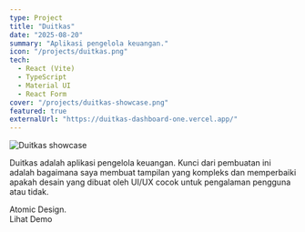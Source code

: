 ```yaml
---
type: Project
title: "Duitkas"
date: "2025-08-20"
summary: "Aplikasi pengelola keuangan."
icon: "/projects/duitkas.png"
tech:
  - React (Vite)
  - TypeScript
  - Material UI
  - React Form
cover: "/projects/duitkas-showcase.png"
featured: true
externalUrl: "https://duitkas-dashboard-one.vercel.app/"
---
```


![Duitkas showcase](/projects/duitkas-showcase.png "Duitkas")

<Title>Konteks💡</Title>

Duitkas adalah aplikasi pengelola keuangan.
Kunci dari pembuatan ini adalah bagaimana saya membuat tampilan yang kompleks dan memperbaiki apakah desain yang dibuat oleh UI/UX cocok untuk pengalaman pengguna atau tidak.

<Title>Arsitektur Singkat 🏗️</Title>

<div className="flex flex-col gap-2 p-2">
  <List>Atomic Design.</List>
</div>

<Link href="https://duitkas-dashboard-one.vercel.app/">Lihat Demo</Link>
